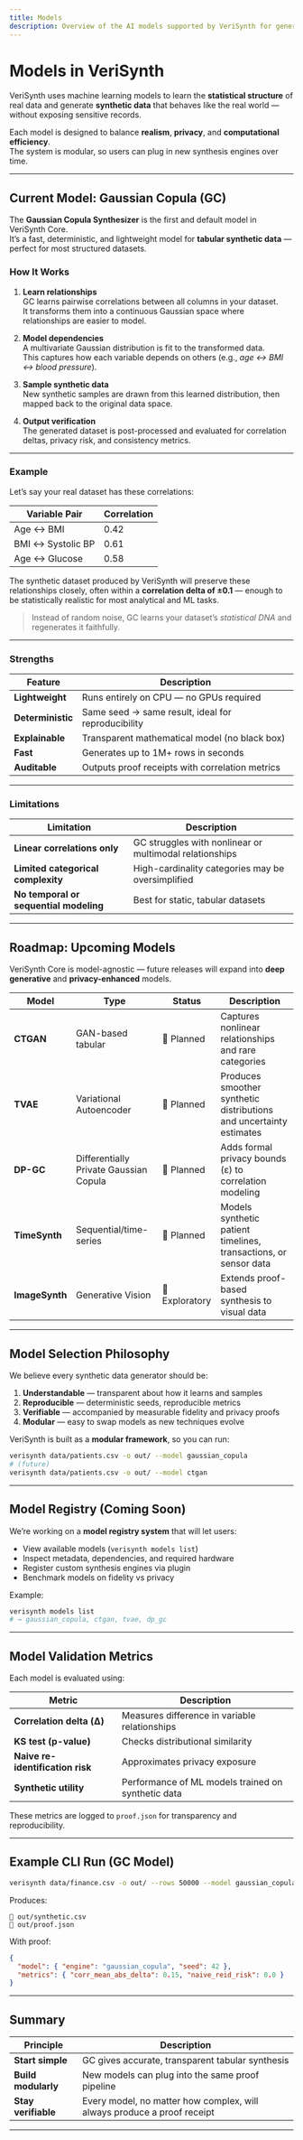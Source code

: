 ```yaml
---
title: Models
description: Overview of the AI models supported by VeriSynth for generating synthetic data.
---
```


# Models in VeriSynth

VeriSynth uses machine learning models to learn the **statistical structure** of real data and generate **synthetic data** that behaves like the real world — without exposing sensitive records.

Each model is designed to balance **realism**, **privacy**, and **computational efficiency**.  
The system is modular, so users can plug in new synthesis engines over time.

---

## Current Model: Gaussian Copula (GC)

The **Gaussian Copula Synthesizer** is the first and default model in VeriSynth Core.  
It’s a fast, deterministic, and lightweight model for **tabular synthetic data** — perfect for most structured datasets.

### How It Works

1. **Learn relationships**  
   GC learns pairwise correlations between all columns in your dataset.  
   It transforms them into a continuous Gaussian space where relationships are easier to model.

2. **Model dependencies**  
   A multivariate Gaussian distribution is fit to the transformed data.  
   This captures how each variable depends on others (e.g., *age ↔ BMI ↔ blood pressure*).

3. **Sample synthetic data**  
   New synthetic samples are drawn from this learned distribution, then mapped back to the original data space.

4. **Output verification**  
   The generated dataset is post-processed and evaluated for correlation deltas, privacy risk, and consistency metrics.

---

### Example

Let’s say your real dataset has these correlations:

| Variable Pair | Correlation |
|----------------|-------------|
| Age ↔ BMI | 0.42 |
| BMI ↔ Systolic BP | 0.61 |
| Age ↔ Glucose | 0.58 |

The synthetic dataset produced by VeriSynth will preserve these relationships closely, often within a **correlation delta of ±0.1** — enough to be statistically realistic for most analytical and ML tasks.

> Instead of random noise, GC learns your dataset’s *statistical DNA* and regenerates it faithfully.

---

### Strengths

| Feature | Description |
|----------|--------------|
| **Lightweight** | Runs entirely on CPU — no GPUs required |
| **Deterministic** | Same seed → same result, ideal for reproducibility |
| **Explainable** | Transparent mathematical model (no black box) |
| **Fast** | Generates up to 1M+ rows in seconds |
| **Auditable** | Outputs proof receipts with correlation metrics |

---

### Limitations

| Limitation | Description |
|-------------|-------------|
| **Linear correlations only** | GC struggles with nonlinear or multimodal relationships |
| **Limited categorical complexity** | High-cardinality categories may be oversimplified |
| **No temporal or sequential modeling** | Best for static, tabular datasets |

---

## Roadmap: Upcoming Models

VeriSynth Core is model-agnostic — future releases will expand into **deep generative** and **privacy-enhanced** models.

| Model | Type | Status | Description |
|--------|------|---------|-------------|
| **CTGAN** | GAN-based tabular | 🧩 Planned | Captures nonlinear relationships and rare categories |
| **TVAE** | Variational Autoencoder | 🧩 Planned | Produces smoother synthetic distributions and uncertainty estimates |
| **DP-GC** | Differentially Private Gaussian Copula | 🧩 Planned | Adds formal privacy bounds (ε) to correlation modeling |
| **TimeSynth** | Sequential/time-series | 🧩 Planned | Models synthetic patient timelines, transactions, or sensor data |
| **ImageSynth** | Generative Vision | 🚧 Exploratory | Extends proof-based synthesis to visual data |

---

## Model Selection Philosophy

We believe every synthetic data generator should be:

1. **Understandable** — transparent about how it learns and samples  
2. **Reproducible** — deterministic seeds, reproducible metrics  
3. **Verifiable** — accompanied by measurable fidelity and privacy proofs  
4. **Modular** — easy to swap models as new techniques evolve  

VeriSynth is built as a **modular framework**, so you can run:
```bash
verisynth data/patients.csv -o out/ --model gaussian_copula
# (future)
verisynth data/patients.csv -o out/ --model ctgan
````

---

## Model Registry (Coming Soon)

We’re working on a **model registry system** that will let users:

* View available models (`verisynth models list`)
* Inspect metadata, dependencies, and required hardware
* Register custom synthesis engines via plugin
* Benchmark models on fidelity vs privacy

Example:

```bash
verisynth models list
# → gaussian_copula, ctgan, tvae, dp_gc
```

---

## Model Validation Metrics

Each model is evaluated using:

| Metric                           | Description                                        |
| -------------------------------- | -------------------------------------------------- |
| **Correlation delta (Δ)**        | Measures difference in variable relationships      |
| **KS test (p-value)**            | Checks distributional similarity                   |
| **Naive re-identification risk** | Approximates privacy exposure                      |
| **Synthetic utility**            | Performance of ML models trained on synthetic data |

These metrics are logged to `proof.json` for transparency and reproducibility.

---

## Example CLI Run (GC Model)

```bash
verisynth data/finance.csv -o out/ --rows 50000 --model gaussian_copula --seed 42
```

Produces:

```
📁 out/synthetic.csv
🧾 out/proof.json
```

With proof:

```json
{
  "model": { "engine": "gaussian_copula", "seed": 42 },
  "metrics": { "corr_mean_abs_delta": 0.15, "naive_reid_risk": 0.0 }
}
```

---

## Summary

| Principle           | Description                                                             |
| ------------------- | ----------------------------------------------------------------------- |
| **Start simple**    | GC gives accurate, transparent tabular synthesis                        |
| **Build modularly** | New models can plug into the same proof pipeline                        |
| **Stay verifiable** | Every model, no matter how complex, will always produce a proof receipt |

---
